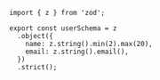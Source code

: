 ```tsx filename="/src/zod.ts"
import { z } from 'zod';

export const userSchema = z
  .object({
    name: z.string().min(2).max(20),
    email: z.string().email(),
  })
  .strict();
```
